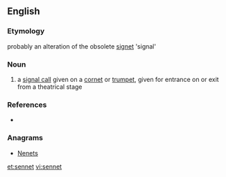 ==English==

===Etymology===
probably an alteration of the obsolete [[signet]] 'signal' 

===Noun===
{{en-noun|s}} 
# a [[signal call]] given on a [[cornet]] or [[trumpet]], given for entrance on or exit from a theatrical stage 

===References===
* {{R:Webster NCD 1967}}

===Anagrams===
* [[Nenets#English|Nenets]]

[[et:sennet]]
[[vi:sennet]]